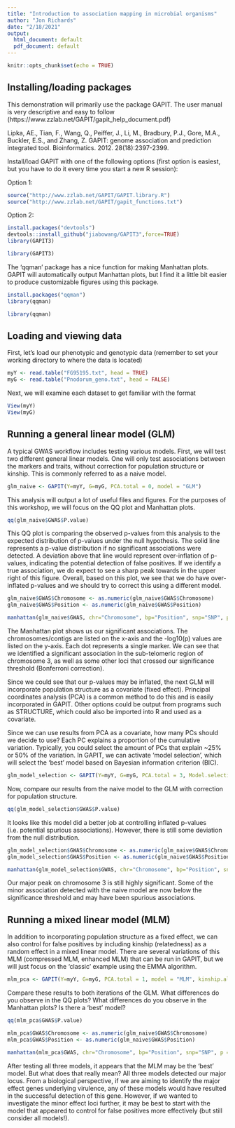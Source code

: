 ---
title: "Introduction to association mapping in microbial organisms"
author: "Jon Richards"
date: "2/18/2021"
output:
  html_document: default
  pdf_document: default
---

```{r setup, include=FALSE}
knitr::opts_chunk$set(echo = TRUE)
```

## Installing/loading packages

This demonstration will primarily use the package GAPIT. The user manual is very descriptive and easy to follow (https://www.zzlab.net/GAPIT/gapit_help_document.pdf)


Lipka, AE., Tian, F., Wang, Q., Peiffer, J., Li, M., Bradbury, P.J., Gore, M.A., Buckler, E.S., and Zhang, Z. GAPIT: genome association and prediction integrated tool. Bioinformatics. 2012. 28(18):2397-2399.

Install/load GAPIT with one of the following options (first option is easiest, but you have to do it every time you start a new R session):

Option 1:

```{r, eval = FALSE}
source("http://www.zzlab.net/GAPIT/GAPIT.library.R")
source("http://www.zzlab.net/GAPIT/gapit_functions.txt")
```

Option 2:

```{r, eval = FALSE}
install.packages("devtools")
devtools::install_github("jiabowang/GAPIT3",force=TRUE)
library(GAPIT3)
```

```{r, eval=TRUE, echo=FALSE, message = FALSE, error=FALSE, warning=FALSE}
library(GAPIT3)
```

The 'qqman' package has a nice function for making Manhattan plots. GAPIT will automatically output Manhattan plots, but I find it a little bit easier to produce customizable figures using this package.

```{r, eval = FALSE}
install.packages("qqman")
library(qqman)
```

```{r, echo = FALSE, message = FALSE, error=FALSE, warning=FALSE}
library(qqman)
```
## Loading and viewing data

First, let's load our phenotypic and genotypic data (remember to set your working directory to where the data is located)

```{r, eval = TRUE, cache = TRUE}
myY <- read.table("FG95195.txt", head = TRUE)
myG <- read.table("Pnodorum_geno.txt", head = FALSE)
```


Next, we will examine each dataset to get familiar with the format

```{r, eval = FALSE}
View(myY)
View(myG)
```

## Running a general linear model (GLM)

A typical GWAS workflow includes testing various models. First, we will test two different general linear models. One will only test associations between the markers and traits, without correction for population structure or kinship. This is commonly referred to as a naive model.

```{r, eval = TRUE, results = "hide", cache = TRUE, error = FALSE, message = FALSE, warning = FALSE}
glm_naive <- GAPIT(Y=myY, G=myG, PCA.total = 0, model = "GLM")
```

This analysis will output a lot of useful files and figures. For the purposes of this workshop, we will focus on the QQ plot and Manhattan plots.

```{r, echo=TRUE, cache = TRUE}
qq(glm_naive$GWAS$P.value)
```

This QQ plot is comparing the observed p-values from this analysis to the expected distribution of p-values under the null hypothesis. The solid line represents a p-value distribution if no significant associations were detected. A deviation above that line would represent over-inflation of p-values, indicating the potential detection of false positives. If we identify a true association, we do expect to see a sharp peak towards in the upper right of this figure. Overall, based on this plot, we see that we do have over-inflated p-values and we should try to correct this using a different model.

```{r, echo=TRUE, cache = TRUE}
glm_naive$GWAS$Chromosome <- as.numeric(glm_naive$GWAS$Chromosome)
glm_naive$GWAS$Position <- as.numeric(glm_naive$GWAS$Position)
```

```{r, cache=TRUE, message=FALSE,error=FALSE,warning=FALSE}
manhattan(glm_naive$GWAS, chr="Chromosome", bp="Position", snp="SNP", p = "P.value", genomewideline = 6.8)
```

The Manhattan plot shows us our significant associations. The chromosomes/contigs are listed on the x-axis and the -log10(p) values are listed on the y-axis. Each dot represents a single marker. We can see that we identified a significant association in the sub-telomeric region of chromosome 3, as well as some other loci that crossed our significance threshold (Bonferroni correction).


Since we could see that our p-values may be inflated, the next GLM will incorporate population structure as a covariate (fixed effect). Principal coordinates analysis (PCA) is a common method to do this and is easily incorporated in GAPIT. Other options could be output from programs such as STRUCTURE, which could also be imported into R and used as a covariate.

Since we can use results from PCA as a covariate, how many PCs should we decide to use? Each PC explains a proportion of the cumulative variation. Typically, you could select the amount of PCs that explain ~25% or 50% of the variation. In GAPIT, we can activate 'model selection', which will select the 'best' model based on Bayesian information criterion (BIC).

```{r, eval = TRUE, results = "hide", cache = TRUE, error = FALSE, message = FALSE, warning = FALSE}
glm_model_selection <- GAPIT(Y=myY, G=myG, PCA.total = 3, Model.selection = TRUE)
```

Now, compare our results from the naive model to the GLM with correction for population structure.

```{r, echo=TRUE, cache = TRUE}
qq(glm_model_selection$GWAS$P.value)
```

It looks like this model did a better job at controlling inflated p-values (i.e. potential spurious associations). However, there is still some deviation from the null distribution.


```{r, echo=TRUE, cache = TRUE}
glm_model_selection$GWAS$Chromosome <- as.numeric(glm_naive$GWAS$Chromosome)
glm_model_selection$GWAS$Position <- as.numeric(glm_naive$GWAS$Position)
```

```{r, cache=TRUE, message=FALSE,error=FALSE,warning=FALSE}
manhattan(glm_model_selection$GWAS, chr="Chromosome", bp="Position", snp="SNP", p = "P.value", genomewideline = 6.8)
```

Our major peak on chromosome 3 is still highly significant. Some of the minor association detected with the naive model are now below the significance threshold and may have been spurious associations.

## Running a mixed linear model (MLM)

In addition to incorporating population structure as a fixed effect, we can also control for false positives by including kinship (relatedness) as a random effect in a mixed linear model. There are several variations of this MLM (compressed MLM, enhanced MLM) that can be run in GAPIT, but we will just focus on the 'classic' example using the EMMA algorithm.

```{r, eval = TRUE, results = "hide", cache = TRUE, error = FALSE, message = FALSE, warning = FALSE}
mlm_pca <- GAPIT(Y=myY, G=myG, PCA.total = 1, model = "MLM", kinship.algorithm = "EMMA")
```

Compare these results to both iterations of the GLM. What differences do you observe in the QQ plots? What differences do you observe in the Manhattan plots? Is there a 'best' model?

```{r, echo=TRUE, cache = TRUE}
qq(mlm_pca$GWAS$P.value)
```

```{r, echo=TRUE, cache = TRUE}
mlm_pca$GWAS$Chromosome <- as.numeric(glm_naive$GWAS$Chromosome)
mlm_pca$GWAS$Position <- as.numeric(glm_naive$GWAS$Position)
```

```{r, cache=TRUE, message=FALSE,error=FALSE,warning=FALSE}
manhattan(mlm_pca$GWAS, chr="Chromosome", bp="Position", snp="SNP", p = "P.value", genomewideline = 6.8)
```

After testing all three models, it appears that the MLM may be the 'best' model. But what does that really mean? All three models detected our major locus. From a biological perspective, if we are aiming to identify the major effect genes underlying virulence, any of these models would have resulted in the successful detection of this gene. However, if we wanted to investigate the minor effect loci further, it may be best to start with the model that appeared to control for false positives more effectively (but still consider all models!).